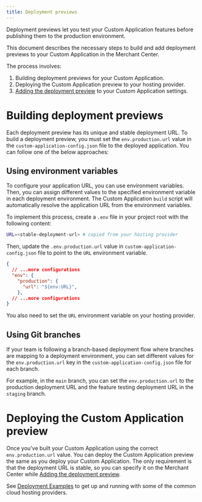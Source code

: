 ```yaml
---
title: Deployment previews
---
```


<Subtitle>

Deployment previews let you test your Custom Application features before publishing them to the production environment.

</Subtitle>

This document describes the necessary steps to build and add deployment previews to your Custom Application in the Merchant Center.

The process involves:

1. Building deployment previews for your Custom Application.
2. Deploying the Custom Application preview to your hosting provider.
3. [Adding the deployment preview](https://docs.commercetools.com/merchant-center/managing-custom-applications#adding-deployment-previews) to your Custom Application settings.

# Building deployment previews

Each deployment preview has its unique and stable deployment URL. To build a deployment preview, you must set the `env.production.url` value in the `custom-application-config.json` file to the deployed application. You can follow one of the below approaches:

## Using environment variables

To configure your application URL, you can use environment variables. Then, you can assign different values to the specified environment variable in each deployment environment. The Custom Application `build` script will automatically resolve the application URL from the environment variables.

To implement this process, create a `.env` file in your project root with the following content:

```bash
URL=<stable-deployment-url> # copied from your hosting provider
```

Then, update the `.env.production.url` value in `custom-application-config.json` file to point to the `URL` environment variable.

```json
{
  // ...more configurations
  "env": {
    "production": {
      "url": "${env:URL}",
    },
  // ...more configurations
}
```

<Info>

You also need to set the `URL` environment variable on your hosting provider.

</Info>

## Using Git branches

If your team is following a branch-based deployment flow where branches are mapping to a deployment environment, you can set different values for the `env.production.url` key in the `custom-application-config.json` file for each branch.

For example, in the `main` branch, you can set the `env.production.url`  to the production deployment URL and the feature testing deployment URL in the `staging` branch.

# Deploying the Custom Application preview

Once you've built your Custom Application using the correct `env.production.url` value. You can deploy the Custom Application preview the same as you deploy your Custom Application.
The only requirement is that the deployment URL is stable, so you can specify it on the Merchant Center while [Adding the deployment preview](https://docs.commercetools.com/merchant-center/managing-custom-applications#adding-deployment-previews).

See [Deployment Examples](./deployment-examples) to get up and running with some of the common cloud hosting providers.
